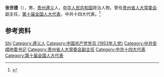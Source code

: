 {{Otheruses|other=名为张世德的其他人物|张世德}}

'''张世德'''（{{bd|1936年||2011年|2月7日}}），男，[[贵州|贵州]][[遵义|遵义]]人，[[中华人民共和国|中华人民共和国]]政治人物，曾任[[贵州省人大常委会|贵州省人大常委会]]副主任，[[第十届全国人大代表|第十届全国人大代表]]，中共十四大代表。<ref>{{Cite book|title=贵州百科全书|author=孙淦, 庹文升, 何仁仲主编|publisher=中国大百科全书出版社|year=2005|isbn=9787500074069|location=贵阳|pages=}}</ref>

== 参考资料 ==
{{reflist}}

{{中国人物小作品}}

{{Authority control}}
{{DEFAULTSORT:Zhang张}}
[[Category:张姓|Shi]]
[[Category:遵义人|Category:遵义人]]
[[Category:中国共产党党员_(1953年入党)|Category:中国共产党党员 (1953年入党)]]
[[Category:中共安顺地委书记|Category:中共安顺地委书记]]
[[Category:贵州省人大常委会副主任|Category:贵州省人大常委会副主任]]
[[Category:中共十四大代表|Category:中共十四大代表]]
[[Category:第十届全国人大代表|Category:第十届全国人大代表]]